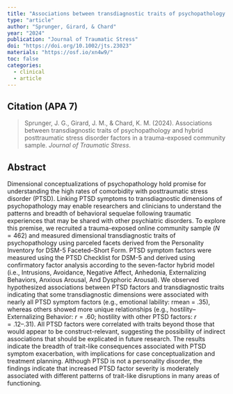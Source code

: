 ---
title: "Associations between transdiagnostic traits of psychopathology and hybrid posttraumatic stress disorder factors in a trauma-exposed community sample"
type: "article"
author: "Sprunger, Girard, & Chard"
year: "2024"
publication: "Journal of Traumatic Stress"
doi: "https://doi.org/10.1002/jts.23023"
materials: "https://osf.io/xn4w9/"
toc: false
categories:
  - clinical
  - article
---

## Citation (APA 7)

> Sprunger, J. G., Girard, J. M., & Chard, K. M. (2024). Associations between transdiagnostic traits of psychopathology and hybrid posttraumatic stress disorder factors in a trauma-exposed community sample. *Journal of Traumatic Stress*.


## Abstract

Dimensional conceptualizations of psychopathology hold promise for understanding the high rates of comorbidity with posttraumatic stress disorder (PTSD). Linking PTSD symptoms to transdiagnostic dimensions of psychopathology may enable researchers and clinicians to understand the patterns and breadth of behavioral sequelae following traumatic experiences that may be shared with other psychiatric disorders. To explore this premise, we recruited a trauma-exposed online community sample $(N = 462)$ and measured dimensional transdiagnostic traits of psychopathology using parceled facets derived from the Personality Inventory for DSM-5 Faceted–Short Form. PTSD symptom factors were measured using the PTSD Checklist for DSM-5 and derived using confirmatory factor analysis according to the seven-factor hybrid model (i.e., Intrusions, Avoidance, Negative Affect, Anhedonia, Externalizing Behaviors, Anxious Arousal, And Dysphoric Arousal). We observed hypothesized associations between PTSD factors and transdiagnostic traits indicating that some transdiagnostic dimensions were associated with nearly all PTSD symptom factors (e.g., emotional lability: rmean = .35), whereas others showed more unique relationships (e.g., hostility–Externalizing Behavior: $r = .60$; hostility with other PTSD factors: $r = .12–.31$). All PTSD factors were correlated with traits beyond those that would appear to be construct-relevant, suggesting the possibility of indirect associations that should be explicated in future research. The results indicate the breadth of trait-like consequences associated with PTSD symptom exacerbation, with implications for case conceptualization and treatment planning. Although PTSD is not a personality disorder, the findings indicate that increased PTSD factor severity is moderately associated with different patterns of trait-like disruptions in many areas of functioning.

